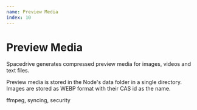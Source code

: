 ```yaml
---
name: Preview Media
index: 10
---
```


# Preview Media

Spacedrive generates compressed preview media for images, videos and text files.

Preview media is stored in the Node's data folder in a single directory. Images are stored as WEBP format with their CAS id as the name.

ffmpeg, syncing, security
